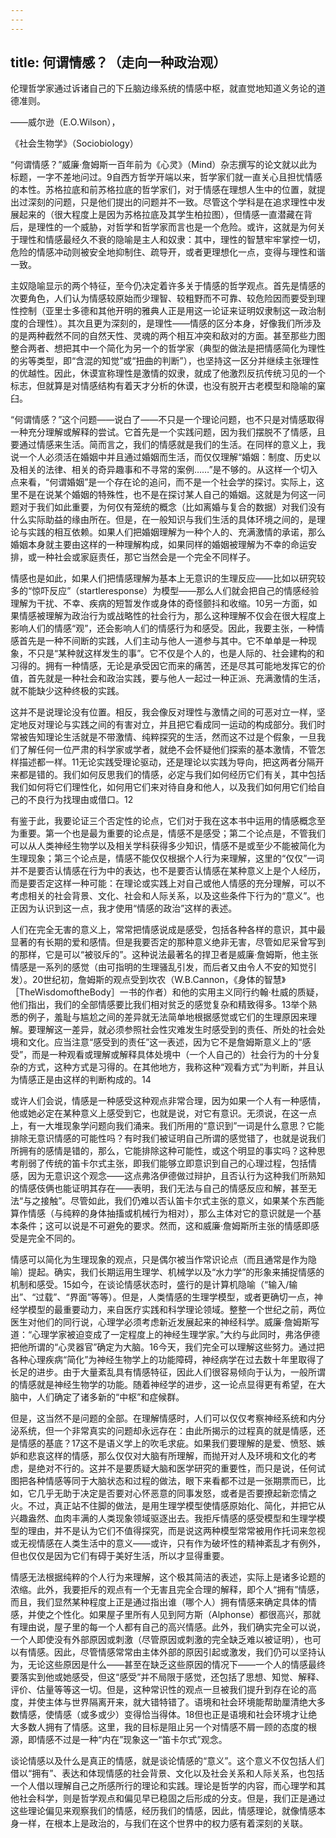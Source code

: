 ```yaml
---
---
---
```

title: 何谓情感？（走向一种政治观）
---




伦理哲学家通过诉诸自己的下丘脑边缘系统的情感中枢，就直觉地知道义务论的道德准则。

——威尔逊（E.O.Wilson），

《社会生物学》（Sociobiology）

“何谓情感？”威廉·詹姆斯一百年前为《心灵》（Mind）杂志撰写的论文就以此为标题，一字不差地问过。9自西方哲学开端以来，哲学家们就一直关心且担忧情感的本性。苏格拉底和前苏格拉底的哲学家们，对于情感在理想人生中的位置，就提出过深刻的问题，只是他们提出的问题并不一致。尽管这个学科是在追求理性中发展起来的（很大程度上是因为苏格拉底及其学生柏拉图），但情感一直潜藏在背后，是理性的一个威胁，对哲学和哲学家而言也是一个危险。或许，这就是为何关于理性和情感最经久不衰的隐喻是主人和奴隶：其中，理性的智慧牢牢掌控一切，危险的情感冲动则被安全地抑制住、疏导开，或者更理想化一点，变得与理性和谐一致。

主奴隐喻显示的两个特征，至今仍决定着许多关于情感的哲学观点。首先是情感的次要角色，人们认为情感较原始而少理智、较粗野而不可靠、较危险因而要受到理性控制（亚里士多德和其他开明的雅典人正是用这一论证来证明奴隶制这一政治制度的合理性）。其次且更为深刻的，是理性——情感的区分本身，好像我们所涉及的是两种截然不同的自然天性、灵魂的两个相互冲突和敌对的方面。甚至那些力图整合两者、想把其中一个简化为另一个的哲学家（典型的做法是把情感简化为理性的劣等类型，即“含混的知觉”或“扭曲的判断”），也坚持这一区分并继续主张理性的优越性。因此，休谟宣称理性是激情的奴隶，就成了他激烈反抗传统习见的一个标志，但就算是对情感结构有着天才分析的休谟，也没有脱开古老模型和隐喻的窠臼。

“何谓情感？”这个问题——说白了——不只是一个理论问题，也不只是对情感取得一种充分理解或解释的尝试。它首先是一个实践问题，因为我们摆脱不了情感，且要通过情感来生活。简而言之，我们的情感就是我们的生活。在同样的意义上，我说一个人必须活在婚姻中并且通过婚姻而生活，而仅仅理解“婚姻：制度、历史以及相关的法律、相关的奇异趣事和不寻常的案例……”是不够的。从这样一个切入点来看，“何谓婚姻”是一个存在论的追问，而不是一个社会学的探讨。实际上，这里不是在说某个婚姻的特殊性，也不是在探讨某人自己的婚姻。这就是为何这一问题对于我们如此重要，为何仅有笼统的概念（比如离婚与复合的数据）对我们没有什么实际助益的缘由所在。但是，在一般知识与我们生活的具体环境之间的，是理论与实践的相互依赖。如果人们把婚姻理解为一种个人的、充满激情的承诺，那么婚姻本身就主要由这样的一种理解构成，如果同样的婚姻被理解为不幸的命运安排，或一种社会或家庭责任，那它当然会是一个完全不同样子。

情感也是如此，如果人们把情感理解为基本上无意识的生理反应——比如以研究较多的“惊吓反应”（startleresponse）为模型——那么人们就会把自己的情感经验理解为干扰、不幸、疾病的短暂发作或身体的奇怪颤抖和收缩。10另一方面，如果情感被理解为政治行为或战略性的社会行为，那么这种理解不仅会在很大程度上影响人们的情感“观”，还会影响人们的情感行为和感受。因此，我要主张，一种情感首先是一种不间断的实践，人们主动与他人一道参与其中。它不单单是一种现象，不只是“某种就这样发生的事”。它不仅是个人的，也是人际的、社会建构的和习得的。拥有一种情感，无论是承受因它而来的痛苦，还是尽其可能地发挥它的价值，首先就是一种社会和政治实践，要与他人一起过一种正派、充满激情的生活，就不能缺少这种终极的实践。

这并不是说理论没有位置。相反，我会像反对理性与激情之间的可恶对立一样，坚定地反对理论与实践之间的有害对立，并且把它看成同一运动的构成部分。我们时常被告知理论生活就是不带激情、纯粹探究的生活，然而这不过是个假象，一旦我们了解任何一位严肃的科学家或学者，就绝不会怀疑他们探索的基本激情，不管怎样描述都一样。11无论实践受理论驱动，还是理论以实践为导向，把这两者分隔开来都是错的。我们如何反思我们的情感，必定与我们如何经历它们有关，其中包括我们如何将它们理性化，如何用它们来对待自身和他人，以及我们如何用它们给自己的不良行为找理由或借口。12

有鉴于此，我要论证三个否定性的论点，它们对于我在这本书中运用的情感概念至为重要。第一个也是最为重要的论点是，情感不是感受；第二个论点是，不管我们可以从人类神经生物学以及相关学科获得多少知识，情感不是或至少不能被简化为生理现象；第三个论点是，情感不能仅仅根据个人行为来理解，这里的“仅仅”一词并不是要否认情感在行为中的表达，也不是要否认情感在某种意义上是个人经历，而是要否定这样一种可能：在理论或实践上对自己或他人情感的充分理解，可以不考虑相关的社会背景、文化、社会和人际关系，以及这些条件下行为的“意义”。也正因为认识到这一点，我才使用“情感的政治”这样的表述。

人们在完全无害的意义上，常常把情感说成是感受，包括各种各样的意识，其中最显著的有长期的爱和感情。但是我要否定的那种意义绝非无害，尽管如尼采曾写到的那样，它是可以“被驳斥的”。这种说法最著名的捍卫者是威廉·詹姆斯，他主张情感是一系列的感觉（由可指明的生理骚乱引发，而后者又由令人不安的知觉引发）。20世纪初，詹姆斯的观点受到坎农（W.B.Cannon，《身体的智慧》［TheWisdomoftheBody］一书的作者）和他的实用主义同行约翰·杜威的质疑，他们指出，我们的全部情感要比我们相对贫乏的感觉复杂和精致得多。13举个熟悉的例子，羞耻与尴尬之间的差异就无法简单地根据感觉或它们的生理原因来理解。要理解这一差异，就必须参照社会性灾难发生时感受到的责任、所处的社会处境和文化。应当注意“感受到的责任”这一表述，因为它不是詹姆斯意义上的“感受”，而是一种观看或理解或解释具体处境中（一个人自己的）社会行为的十分复杂的方式，这种方式是习得的。在其他地方，我称这种“观看方式”为判断，并且认为情感正是由这样的判断构成的。14

或许人们会说，情感是一种感受这种观点非常合理，因为如果一个人有一种感情，他或她必定在某种意义上感受到它，也就是说，对它有意识。无须说，在这一点上，有一大堆现象学问题向我们涌来。我们所用的“意识到”一词是什么意思？它能排除无意识情感的可能性吗？有时我们被证明自己所谓的感觉错了，也就是说我们所拥有的感情是错的，那么，它能排除这种可能性，或这个明显的事实吗？这种思考削弱了传统的笛卡尔式主张，即我们能够立即意识到自己的心理过程，包括情感，因为无意识这个观念——这点弗洛伊德做过辩护，且否认行为这种我们所熟知的情感伎俩也能证明其存在——表明，我们无法与自己的情感反应和解，甚至无法“与之接触”。尽管如此，我们仍难以否认笛卡尔式主张的意义，如果某个东西能算作情感（与纯粹的身体抽搐或机械行为相对），那么主体对它的意识就是一个基本条件；这可以说是不可避免的要求。然而，这和威廉·詹姆斯所主张的情感即感受是完全不同的。

情感可以简化为生理现象的观点，只是偶尔被当作常识论点（而且通常是作为隐喻）提起。确实，我们长期运用生理学、机械学以及“水力学”的形象来捕捉情感的机制和感受。15如今，在谈论情感状态时，盛行的是计算机隐喻（“输入/输出”、“过载”、“界面”等等）。但是，人类情感的生理学模型，或者更确切一点，神经学模型的最重要动力，来自医疗实践和科学理论领域。整整一个世纪之前，两位医生对他们的同行说，心理学必须考虑新近发展起来的神经科学。威廉·詹姆斯写道：“心理学家被迫变成了一定程度上的神经生理学家。”大约与此同时，弗洛伊德把他所谓的“心灵器官”确定为大脑。16今天，我们完全可以理解这些努力。通过把各种心理疾病“简化”为神经生物学上的功能障碍，神经病学在过去数十年里取得了长足的进步。由于大量紊乱具有情感特征，因此人们很容易倾向于认为，一般所谓的情感就是神经生物学的功能。随着神经学的进步，这一论点显得更有希望，在大脑中，人们确定了诸多新的“中枢”和症候群。

但是，这当然不是问题的全部。在理解情感时，人们可以仅仅考察神经系统和内分泌系统，但一个非常真实的问题却永远存在：由此所揭示的过程真的就是情感，还是情感的基底？17这不是语义学上的吹毛求疵。如果我们要理解的是爱、愤怒、嫉妒和悲哀这样的情感，那么仅仅对大脑有所理解，而抛开对人及环境和文化的考虑，是绝对不行的。这并不是要质疑大脑和医学研究的重要性，而只是说，任何试图把各种情感等同于大脑状态和过程的做法，眼下来看都不过是一张期票而已，比如，它几乎无助于决定是否要对心怀恶意的同事发怒，或者是否要撩起新恋情之火。不过，真正站不住脚的做法，是用生理学模型使情感原始化、简化，并把它从兴趣盎然、血肉丰满的人类现象领域驱逐出去。我拒斥情感的感受模型和生理学模型的理由，并不是认为它们不值得探究，而是说这两种模型常常被用作托词来忽视或无视情感在人类生活中的意义——或许，只有作为破坏性的精神紊乱才有例外，但也仅仅是因为它们有碍于美好生活，所以才显得重要。

情感无法根据纯粹的个人行为来理解，这个极其简洁的表述，实际上是诸多论题的浓缩。此外，我要拒斥的观点有一个无害且完全合理的解释，即个人“拥有”情感，而且，我们显然某种程度上正是通过指出谁（哪个人）拥有情感来确定具体的情感，并使之个性化。如果屋子里所有人见到阿方斯（Alphonse）都很高兴，那就有理由说，屋子里的每一个人都有自己的高兴情感。此外，我们确实完全可以说，一个人即使没有外部原因或刺激（尽管原因或刺激的完全缺乏难以被证明），也可以有情感。因此，尽管情感常常由主体外部的原因引起或激发，我们仍可以坚持认为，无论这些原因是什么——甚至在缺乏这些原因的情况下——一个人的情感最终要落实到他或她感受，但这“感受”并不局限于感觉，还包括了思想、知觉、解释、评价、估量等等这一切。但是，这种常识性的观点一旦被我们提升到存在论的高度，并使主体与世界隔离开来，就大错特错了。语境和社会环境能帮助厘清绝大多数情感，使情感（或多或少）变得恰当得体。18但也正是语境和社会环境才让绝大多数人拥有了情感。这里，我的目标是阻止另一个对情感不屑一顾的态度的根源，即情感不过是一种“内在”现象这一“笛卡尔式”观念。

谈论情感以及什么是真正的情感，就是谈论情感的“意义”。这个意义不仅包括人们借以“拥有”、表达和体现情感的社会背景、文化以及社会关系和人际关系，也包括一个人借以理解自己之所感所行的理论和实践。理论是哲学的内容，而心理学和其他社会科学，则是哲学观点和偏见早已稳固之后形成的分支。但是，我们正是通过这些理论偏见来观察我们的情感，经历我们的情感，因此，情感理论，就像情感本身一样，在根本上是政治的，与我们在这个世界中的权力感有着深刻的关联。